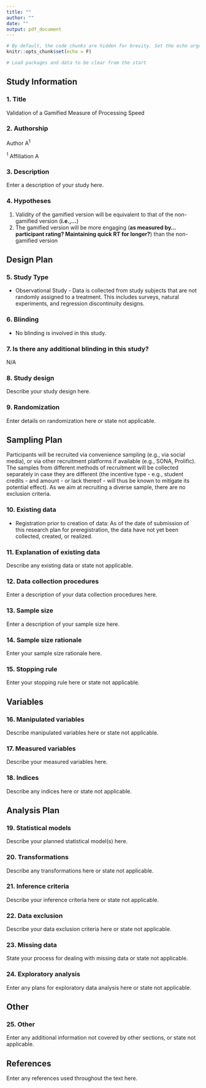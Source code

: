 ```yaml
---
title: ""
author: ""
date: ""
output: pdf_document
---
```


```r
# By default, the code chunks are hidden for brevity. Set the echo argument to TRUE for blocks you want to share the code in the output for. 
knitr::opts_chunk$set(echo = F)
```

```r
# Load packages and data to be clear from the start


```

<!-- 
The text surrounded by these arrows is for your information and is hidden when the final document is knitted.
-->

## Study Information

### 1.	Title 

<!-- 
Provide the working title of your study. It may be the same title that you submit for publication of your final manuscript, but it is not a requirement.

Example: Effect of sugar on brownie tastiness. 

More info: The title should be a specific and informative description of a project. Vague titles such as 'Fruit fly preregistration plan' are not appropriate.
-->

Validation of a Gamified Measure of Processing Speed

### 2.	Authorship

<!--
List authors and affiliations as applicable. Placing a number or letter in upward arrows, (e.g. ^2^) creates a superscript
--> 

Author A^1^ 

^1^ Affiliation A

### 3. Description

<!--
Please give a brief description of your study, including some background, the purpose of the of the study, or broad research questions. 

Example: Though there is strong evidence to suggest that sugar affects taste preferences, the effect has never been demonstrated in brownies. Therefore, we will measure taste preference for four different levels of sugar concentration in a standard brownie recipe to determine if the effect exists in this pastry. 

More info: The description should be no longer than the length of an abstract. It can give some context for the proposed study, but great detail is not needed here for your preregistration. 
-->

Enter a description of your study here.

### 4.	Hypotheses

<!-- 
List specific, concise, and testable hypotheses. Please state if the hypotheses are directional or non-directional. If directional, state the direction. A predicted effect is also appropriate here. If a specific interaction or moderation is important to your research, you can list that as a separate hypothesis. 

Example: If taste affects preference, then mean preference indices will be higher with higher concentrations of sugar. 
-->

1. Validity of the gamified version will be equivalent to that of the non-gamified version (**i.e.,...**)
2. The gamified version will be more engaging (**as measured by... participant rating? Maintaining quick RT for longer?**) than the non-gamified version
 
## Design Plan

<!-- 
In this section, you will be asked to describe the overall design of your study. Remember that this research plan is designed to register a single study, so if you have multiple experimental designs, please complete a separate preregistration. 
-->

### 5.	Study Type 

<!-- 
Delete all that do not apply.
-->

- Observational Study - Data is collected from study subjects that are not randomly assigned to a treatment. This includes surveys, natural experiments, and regression discontinuity designs.

### 6.	Blinding

<!-- 
Blinding describes who is aware of the experimental manipulations within a study. Delete all that do not apply. 
-->

- No blinding is involved in this study.

### 7.	Is there any additional blinding in this study?

<!-- 
Describe any additional blinding procedures that were not covered by the options above. 
-->

N/A 

### 8.	Study design

<!-- 
Describe your study design. Examples include two-group, factorial, randomized block, and repeated measures. Is it a between (unpaired), within-subject (paired), or mixed design? Describe any counterbalancing required. Typical study designs for observation studies include cohort, cross sectional, and case-control studies.

Example: We have a between subjects design with 1 factor (sugar by mass) with 4 levels. 

More info: This question has a variety of possible answers. The key is for a researcher to be as detailed as is necessary given the specifics of their design. Be careful to determine if every parameter has been specified in the description of the study design. There may be some overlap between this question and the following questions. That is OK, as long as sufficient detail is given in one of the areas to provide all of the requested information. For example, if the study design describes a complete factorial, 2 X 3 design and the treatments and levels are specified previously, you do not have to repeat that information. 
-->

Describe your study design here. 

### 9.	Randomization

<!-- 
If you are doing a randomized study, how will you randomize, and at what level?

Example: We will use block randomization, where each participant will be randomly assigned to one of the four equally sized, predetermined blocks. The random number list used to create these four blocks will be created using the web applications available at http://random.org. 

More info: Typical randomization techniques include: simple, block, stratified, and adaptive covariate randomization. If randomization is required for the study, the method should be specified here, not simply the source of random numbers.
-->

Enter details on randomization here or state not applicable. 

## Sampling Plan 

<!-- 
In this section we’ll ask you to describe how you plan to collect samples, as well as the number of samples you plan to collect and your rationale for this decision. Please keep in mind that the data described in this section should be the actual data used for analysis, so if you are using a subset of a larger dataset, please describe the subset that will actually be used in your study. 
-->

Participants will be recruited via convenience sampling (e.g., via social media), or via other recruitment platforms if available (e.g., SONA, Prolific). The samples from different methods of recruitment will be collected separately in case they are different (the incentive type - e.g., student credits - and amount - or lack thereof - will thus be known to mitigate its potential effect). As we aim at recruiting a diverse sample, there are no exclusion criteria.

### 10. Existing data

<!-- 
Preregistration is designed to make clear the distinction between confirmatory tests, specified prior to seeing the data, and exploratory analyses conducted after observing the data. Therefore, creating a research plan in which existing data will be used presents unique challenges. Please select the description that best describes your situation. Please do not hesitate to contact the COS if you have questions about how to answer this question (prereg@cos.io). 

Delete all that do not apply. 
-->

- Registration prior to creation of data: As of the date of submission of this research plan for preregistration, the data have not yet been collected, created, or realized. 

### 11.	Explanation of existing data

<!-- 
If you indicate that you will be using some data that already exist in this study, please describe the steps you have taken to assure that you are unaware of any patterns or summary statistics in the data. This may include an explanation of how access to the data has been limited, who has observed the data, or how you have avoided observing any analysis of the specific data you will use in your study. 

Example: An appropriate instance of using existing data would be collecting a sample size much larger than is required for the study, using a small portion of it to conduct exploratory analysis, and then registering one particular analysis that showed promising results. After registration, conduct the specified analysis on that part of the dataset that had not been investigated by the researcher up to that point. 

More info: An appropriate instance of using existing data would be collecting a sample size much larger than is required for the study, using a small portion of it to conduct exploratory analysis, and then registering one particular analysis that showed promising results. After registration, conduct the specified analysis on that part of the dataset that had not been investigated by the researcher up to that point. 
-->

Describe any existing data or state not applicable. 

### 12.	Data collection procedures

<!-- 
Please describe the process by which you will collect your data. If you are using human subjects, this should include the population from which you obtain subjects, recruitment efforts, payment for participation, how subjects will be selected for eligibility from the initial pool (e.g. inclusion and exclusion rules), and your study timeline. For studies that donÍt include human subjects, include information about how you will collect samples, duration of data gathering efforts, source or location of samples, or batch numbers you will use. 

Example: Participants will be recruited through advertisements at local pastry shops. Participants will be paid $10 for agreeing to participate (raised to $30 if our sample size is not reached within 15 days of beginning recruitment). Participants must be at least 18 years old and be able to eat the ingredients of the pastries.

More information: The answer to this question requires a specific set of instructions so that another person could repeat the data collection procedures and recreate the study population. Alternatively, if the study population would be unable to be reproduced because it relies on a specific set of circumstances unlikely to be recreated (e.g., a community of people from a specific time and location), the criteria and methods for creating the group and the rationale for this unique set of subjects should be clear. 
--> 

Enter a description of your data collection procedures here. 

### 13.	Sample size

<!-- 
Describe the sample size of your study. How many units will be analyzed in the study? This could be the number of people, birds, classrooms, plots, interactions, or countries included. If the units are not individuals, then describe the size requirements for each unit. If you are using a clustered or multilevel design, how many units are you collecting at each level of the analysis?

Example: Our target sample size is 280 participants. We will attempt to recruit up to 320, assuming that not all will complete the total task. 

More information: For some studies, this will simply be the number of samples or the number of clusters. For others, this could be an expected range, minimum, or maximum number. 
-->

Enter a description of your sample size here. 

### 14. Sample size rationale 

<!-- 
This could include a power analysis or an arbitrary constraint such as time, money, or personnel.

Example: We used the software program G*Power to conduct a power analysis. Our goal was to obtain .95 power to detect a medium effect size of .25 at the standard .05 alpha error probability. 

More information: This gives you an opportunity to specifically state how the sample size will be determined. A wide range of possible answers is acceptable; remember that transparency is more important than principled justifications. If you state any reason for a sample size upfront, it is better than stating no reason and leaving the reader to “fill in the blanks.” Acceptable rationales include: a power analysis, an arbitrary number of subjects, or a number based on time or monetary constraints. 
-->

Enter your sample size rationale here. 

### 15. Stopping rule 

<!-- 
If your data collection procedures do not give you full control over your exact sample size, specify how you will decide when to terminate your data collection. 

Example: We will post participant sign-up slots by week on the preceding Friday night, with 20 spots posted per week. We will post 20 new slots each week if, on that Friday night, we are below 320 participants. 

More information: You may specify a stopping rule based on p-values only in the specific case of sequential analyses with pre-specified checkpoints, alphas levels, and stopping rules. Unacceptable rationales include stopping based on p-values if checkpoints and stopping rules are not specified. If you have control over your sample size, then including a stopping rule is not necessary, though it must be clear in this question or a previous question how an exact sample size is attained. 
-->

Enter your stopping rule here or state not applicable. 

## Variables 

<!-- 
In this section you can describe all variables (both manipulated and measured variables) that will later be used in your confirmatory analysis plan. In your analysis plan, you will have the opportunity to describe how each variable will be used. If you have variables which you are measuring for exploratory analyses, you are not required to list them, though you are permitted to do so. 
-->

### 16. Manipulated variables

<!-- 
Describe all variables you plan to manipulate and the levels or treatment arms of each variable. This is not applicable to any observational study. 

Example: We manipulated the percentage of sugar by mass added to brownies. The four levels of this categorical variable are: 15%, 20%, 25%, or 40% cane sugar by mass. 

More information: For any experimental manipulation, you should give a precise definition of each manipulated variable. This must include a precise description of the levels at which each variable will be set, or a specific definition for each categorical treatment. For example, “loud or quiet,” should instead give either a precise decibel level or a means of recreating each level. 'Presence/absence' or 'positive/negative' is an acceptable description if the variable is precisely described.
-->

Describe manipulated variables here or state not applicable. 

### 17. Measured variables 

<!-- 
Describe each variable that you will measure. This will include outcome measures, as well as any predictors or covariates that you will measure. You do not need to include any variables that you plan on collecting if they are not going to be included in the confirmatory analyses of this study.

Example: The single outcome variable will be the perceived tastiness of the single brownie each participant will eat. We will measure this by asking participants ‘How much did you enjoy eating the brownie’ (on a scale of 1-7, 1 being ‘not at all’, 7 being ‘a great deal’) and ‘How good did the brownie taste’ (on a scale of 1-7, 1 being ‘very bad’, 7 being ‘very good’). 

More information: Observational studies and meta-analyses will include only measured variables. As with the previous questions, the answers here must be precise. For example, 'intelligence,' 'accuracy,' 'aggression,' and 'color' are too vague. Acceptable alternatives could be 'IQ as measured by Wechsler Adult Intelligence Scale' 'percent correct,' 'number of threat displays,' and 'percent reflectance at 400 nm.'
-->

Describe your measured variables here.

### 18. Indices 

<!-- 
If any measurements are  going to be combined into an index (or even a mean), what measures will you use and how will they be combined? Include either a formula or a precise description of your method. If your are using a more complicated statistical method to combine measures (e.g. a factor analysis), you can note that here but describe the exact method in the analysis plan section.

Example: We will take the mean of the two questions above to create a single measure of ‘brownie enjoyment.’ 

More information: If you are using multiple pieces of data to construct a single variable, how will this occur? Both the data that are included and the formula or weights for each measure must be specified. Standard summary statistics, such as “means” do not require a formula, though more complicated indices require either the exact formula or, if it is an established index in the field, the index must be unambiguously defined. For example, “biodiversity index” is too broad, whereas “Shannon’s biodiversity index” is appropriate. 
-->

Describe any indices here or state not applicable.

## Analysis Plan

<!-- 
You may describe one or more confirmatory analysis in this preregistration. Please remember that all analyses specified below must be reported in the final article, and any additional analyses must be noted as exploratory or hypothesis generating.

A confirmatory analysis plan must state up front which variables are predictors (independent) and which are the outcomes (dependent), otherwise it is an exploratory analysis. You are allowed to describe any exploratory work here, but a clear confirmatory analysis is required. 
-->

### 19. Statistical models

<!-- 
What statistical model will you use to test each hypothesis? Please include the type of model (e.g. ANOVA, multiple regression, SEM, etc) and the specification of the model (this includes each variable that will be included as predictors, outcomes, or covariates). Please specify any interactions, subgroup analyses, pairwise or complex contrasts, or follow-up tests from omnibus tests. If you plan on using any positive controls, negative controls, or manipulation checks you may mention that here. Remember that any test not included here must be noted as an exploratory test in your final article. 

Example:  We will use a one-way between subjects ANOVA to analyze our results. The manipulated, categorical independent variable is 'sugar' whereas the dependent variable is our taste index. 

More information: This is perhaps the most important and most complicated question within the preregistration. As with all of the other questions, the key is to provide a specific recipe for analyzing the collected data. Ask yourself: is enough detail provided to run the same analysis again with the information provided by the user? Be aware for instances where the statistical models appear specific, but actually leave openings for the precise test. See the following examples: 

If someone specifies a 2x3 ANOVA with both factors within subjects, there is still flexibility with the various types of ANOVAs that could be run. Either a repeated measures ANOVA (RMANOVA) or a multivariate ANOVA (MANOVA) could be used for that design, which are two different tests. 
If you are going to perform a sequential analysis and check after 50, 100, and 150 samples, you must also specify the p-values you’ll test against at those three points.
-->

Describe your planned statistical model(s) here. 

### 20. Transformations 

<!-- 
If you plan on transforming, centering, recoding the data, or will require a coding scheme for categorical variables, please describe that process.

Example: The “Effect of sugar on brownie tastiness” does not require any additional transformations. However, if it were using a regression analysis and each level of sweet had been categorically described (e.g. not sweet, somewhat sweet, sweet, and very sweet), ‘sweet’ could be dummy coded with ‘not sweet’ as the reference category. 

More information: If any categorical predictors are included in a regression, indicate how those variables will be coded (e.g. dummy coding, summation coding, etc.) and what the reference category will be. 
-->

Describe any transformations here or state not applicable.

### 21. Inference criteria 

<!-- 
What criteria will you use to make inferences? Please describe the information youÍll use (e.g. p-values, bayes factors, specific model fit indices), as well as cut-off criterion, where appropriate. Will you be using one or two tailed tests for each of your analyses? If you are comparing multiple conditions or testing multiple hypotheses, will you account for this?

Example: We will use the standard p<.05 criteria for determining if the ANOVA and the post hoc test suggest that the results are significantly different from those expected if the null hypothesis were correct. The post-hoc Tukey-Kramer test adjusts for multiple comparisons. 

More information: P-values, confidence intervals, and effect sizes are standard means for making an inference, and any level is acceptable, though some criteria must be specified in this or previous fields. Bayesian analyses should specify a Bayes factor or a credible interval. If you are selecting models, then how will you determine the relative quality of each? In regards to multiple comparisons, this is a question with few “wrong” answers. In other words, transparency is more important than any specific method of controlling the false discovery rate or false error rate. One may state an intention to report all tests conducted or one may conduct a specific correction procedure; either strategy is acceptable.
-->

Describe your inference criteria here or state not applicable.

### 22. Data exclusion 

<!-- 
How will you determine what data or samples, if any, to exclude from your analyses? How will outliers be handled? Will you use any awareness check?

Example: No checks will be performed to determine eligibility for inclusion besides verification that each subject answered each of the three tastiness indices. Outliers will be included in the analysis. 

More information: Any rule for excluding a particular set of data is acceptable. One may describe rules for excluding a participant or for identifying outlier data.
-->

Describe your data exclusion criteria here or state not applicable.

### 23. Missing data

<!-- 
How will you deal with incomplete or missing data?

Example: If a subject does not complete any of the three indices of tastiness, that subject will not be included in the analysis.

More information: Any relevant explanation is acceptable. As a final reminder, remember that the final analysis must follow the specified plan, and deviations must be either strongly justified or included as a separate, exploratory analysis. 
--> 

State your process for dealing with missing data or state not applicable.

### 24. Exploratory analysis

<!-- 
If you plan to explore your data set to look for unexpected differences or relationships, you may describe those tests here. An exploratory test is any test where a prediction is not made up front, or there are multiple possible tests that you are going to use. A statistically significant finding in an exploratory test is a great way to form a new confirmatory hypothesis, which could be registered at a later time. 

Example: We expect that certain demographic traits may be related to taste preferences. Therefore, we will look for relationships between demographic variables (age, gender, income, and marital status) and the primary outcome measures of taste preferences.
-->

Enter any plans for exploratory data analysis here or state not applicable.

## Other 

### 25. Other 

<!-- 
If there is any additional information that you feel needs to be included in your preregistration, please enter it here. Literature cited, disclosures of any related work such as replications or work that uses the same data, or other context that will be helpful for future readers would be appropriate here. 
-->

Enter any additional information not covered by other sections, or state not applicable. 

## References 

Enter any references used throughout the text here.
